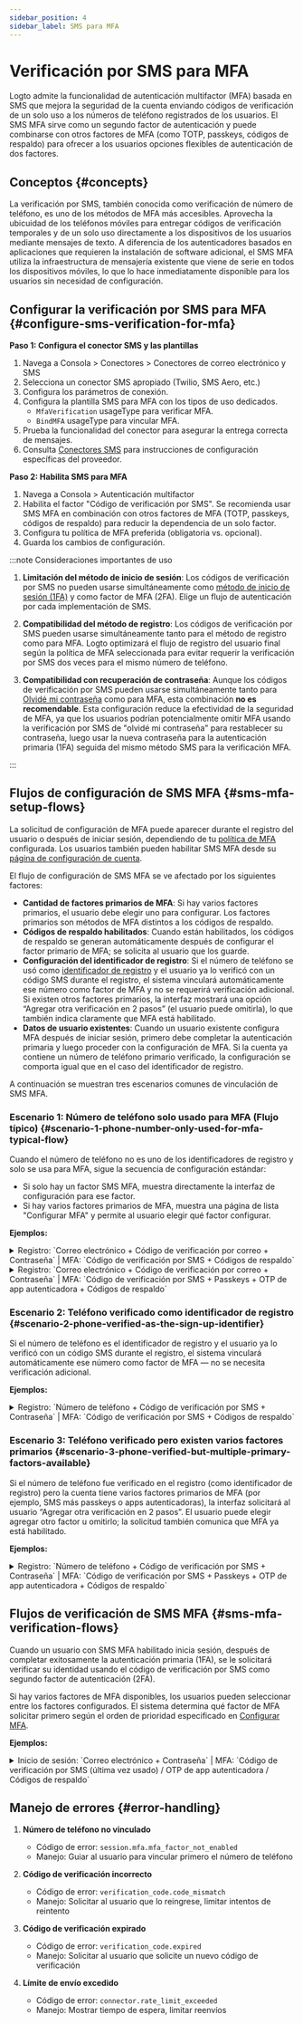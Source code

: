 ```yaml
---
sidebar_position: 4
sidebar_label: SMS para MFA
---
```


# Verificación por SMS para MFA

Logto admite la funcionalidad de autenticación multifactor (MFA) basada en SMS que mejora la seguridad de la cuenta enviando códigos de verificación de un solo uso a los números de teléfono registrados de los usuarios. El SMS MFA sirve como un segundo factor de autenticación y puede combinarse con otros factores de MFA (como TOTP, passkeys, códigos de respaldo) para ofrecer a los usuarios opciones flexibles de autenticación de dos factores.

## Conceptos \{#concepts}

La verificación por SMS, también conocida como verificación de número de teléfono, es uno de los métodos de MFA más accesibles. Aprovecha la ubicuidad de los teléfonos móviles para entregar códigos de verificación temporales y de un solo uso directamente a los dispositivos de los usuarios mediante mensajes de texto. A diferencia de los autenticadores basados en aplicaciones que requieren la instalación de software adicional, el SMS MFA utiliza la infraestructura de mensajería existente que viene de serie en todos los dispositivos móviles, lo que lo hace inmediatamente disponible para los usuarios sin necesidad de configuración.

## Configurar la verificación por SMS para MFA \{#configure-sms-verification-for-mfa}

**Paso 1: Configura el conector SMS y las plantillas**

1. Navega a <CloudLink to="/connectors/passwordless">Consola > Conectores > Conectores de correo electrónico y SMS</CloudLink>
2. Selecciona un conector SMS apropiado (Twilio, SMS Aero, etc.)
3. Configura los parámetros de conexión.
4. Configura la plantilla SMS para MFA con los tipos de uso dedicados.
   - `MfaVerification` usageType para verificar MFA.
   - `BindMFA` usageType para vincular MFA.
5. Prueba la funcionalidad del conector para asegurar la entrega correcta de mensajes.
6. Consulta [Conectores SMS](/connectors/sms-connectors) para instrucciones de configuración específicas del proveedor.

**Paso 2: Habilita SMS para MFA**

1. Navega a <CloudLink to="/mfa">Consola > Autenticación multifactor</CloudLink>
2. Habilita el factor "Código de verificación por SMS". Se recomienda usar SMS MFA en combinación con otros factores de MFA (TOTP, passkeys, códigos de respaldo) para reducir la dependencia de un solo factor.
3. Configura tu política de MFA preferida (obligatoria vs. opcional).
4. Guarda los cambios de configuración.

:::note Consideraciones importantes de uso

1. **Limitación del método de inicio de sesión**: Los códigos de verificación por SMS no pueden usarse simultáneamente como [método de inicio de sesión (1FA)](/end-user-flows/sign-up-and-sign-in/sign-in) y como factor de MFA (2FA). Elige un flujo de autenticación por cada implementación de SMS.

2. **Compatibilidad del método de registro**: Los códigos de verificación por SMS pueden usarse simultáneamente tanto para el método de registro como para MFA. Logto optimizará el flujo de registro del usuario final según la política de MFA seleccionada para evitar requerir la verificación por SMS dos veces para el mismo número de teléfono.

3. **Compatibilidad con recuperación de contraseña**: Aunque los códigos de verificación por SMS pueden usarse simultáneamente tanto para [Olvidé mi contraseña](/end-user-flows/sign-up-and-sign-in/reset-password) como para MFA, esta combinación **no es recomendable**. Esta configuración reduce la efectividad de la seguridad de MFA, ya que los usuarios podrían potencialmente omitir MFA usando la verificación por SMS de "olvidé mi contraseña" para restablecer su contraseña, luego usar la nueva contraseña para la autenticación primaria (1FA) seguida del mismo método SMS para la verificación MFA.

:::

## Flujos de configuración de SMS MFA \{#sms-mfa-setup-flows}

La solicitud de configuración de MFA puede aparecer durante el registro del usuario o después de iniciar sesión, dependiendo de tu [política de MFA](/end-user-flows/mfa/configure-mfa#global-mfa-configuration) configurada. Los usuarios también pueden habilitar SMS MFA desde su [página de configuración de cuenta](/end-user-flows/account-settings/by-account-api#manage-phone).

El flujo de configuración de SMS MFA se ve afectado por los siguientes factores:

- **Cantidad de factores primarios de MFA**: Si hay varios factores primarios, el usuario debe elegir uno para configurar. Los factores primarios son métodos de MFA distintos a los códigos de respaldo.
- **Códigos de respaldo habilitados**: Cuando están habilitados, los códigos de respaldo se generan automáticamente después de configurar el factor primario de MFA; se solicita al usuario que los guarde.
- **Configuración del identificador de registro**: Si el número de teléfono se usó como [identificador de registro](/end-user-flows/sign-up-and-sign-in/sign-up#set-up-the-sign-up-identifier) y el usuario ya lo verificó con un código SMS durante el registro, el sistema vinculará automáticamente ese número como factor de MFA y no se requerirá verificación adicional. Si existen otros factores primarios, la interfaz mostrará una opción “Agregar otra verificación en 2 pasos” (el usuario puede omitirla), lo que también indica claramente que MFA está habilitado.
- **Datos de usuario existentes**: Cuando un usuario existente configura MFA después de iniciar sesión, primero debe completar la autenticación primaria y luego proceder con la configuración de MFA. Si la cuenta ya contiene un número de teléfono primario verificado, la configuración se comporta igual que en el caso del identificador de registro.

A continuación se muestran tres escenarios comunes de vinculación de SMS MFA.

### Escenario 1: Número de teléfono solo usado para MFA (Flujo típico) \{#scenario-1-phone-number-only-used-for-mfa-typical-flow}

Cuando el número de teléfono no es uno de los identificadores de registro y solo se usa para MFA, sigue la secuencia de configuración estándar:

- Si solo hay un factor SMS MFA, muestra directamente la interfaz de configuración para ese factor.
- Si hay varios factores primarios de MFA, muestra una página de lista "Configurar MFA" y permite al usuario elegir qué factor configurar.

**Ejemplos:**

<details>
  <summary>
    Registro: `Correo electrónico + Código de verificación por correo + Contraseña` | MFA: `Código
    de verificación por SMS + Códigos de respaldo`
  </summary>
  <img src="/img/assets/sms-mfa-setup-scenario-1-1.png" alt="Flujo de configuración SMS MFA 1-1" />
</details>

<details>
  <summary>
    Registro: `Correo electrónico + Código de verificación por correo + Contraseña` | MFA: `Código
    de verificación por SMS + Passkeys + OTP de app autenticadora + Códigos de respaldo`
  </summary>
  <img src="/img/assets/sms-mfa-setup-scenario-1-2.png" alt="Flujo de configuración SMS MFA 1-2" />
</details>

### Escenario 2: Teléfono verificado como identificador de registro \{#scenario-2-phone-verified-as-the-sign-up-identifier}

Si el número de teléfono es el identificador de registro y el usuario ya lo verificó con un código SMS durante el registro, el sistema vinculará automáticamente ese número como factor de MFA — no se necesita verificación adicional.

**Ejemplos:**

<details>
  <summary>
    Registro: `Número de teléfono + Código de verificación por SMS + Contraseña` | MFA: `Código de
    verificación por SMS + Códigos de respaldo`
  </summary>
  <img src="/img/assets/sms-mfa-setup-scenario-2.png" alt="Flujo de configuración SMS MFA 2" />
</details>

### Escenario 3: Teléfono verificado pero existen varios factores primarios \{#scenario-3-phone-verified-but-multiple-primary-factors-available}

Si el número de teléfono fue verificado en el registro (como identificador de registro) pero la cuenta tiene varios factores primarios de MFA (por ejemplo, SMS más passkeys o apps autenticadoras), la interfaz solicitará al usuario “Agregar otra verificación en 2 pasos”. El usuario puede elegir agregar otro factor u omitirlo; la solicitud también comunica que MFA ya está habilitado.

**Ejemplos:**

<details>
  <summary>
    Registro: `Número de teléfono + Código de verificación por SMS + Contraseña` | MFA: `Código de
    verificación por SMS + Passkeys + OTP de app autenticadora + Códigos de respaldo`
  </summary>
  <img src="/img/assets/sms-mfa-setup-scenario-3.png" alt="Flujo de configuración SMS MFA 3" />
</details>

## Flujos de verificación de SMS MFA \{#sms-mfa-verification-flows}

Cuando un usuario con SMS MFA habilitado inicia sesión, después de completar exitosamente la autenticación primaria (1FA), se le solicitará verificar su identidad usando el código de verificación por SMS como segundo factor de autenticación (2FA).

Si hay varios factores de MFA disponibles, los usuarios pueden seleccionar entre los factores configurados. El sistema determina qué factor de MFA solicitar primero según el orden de prioridad especificado en [Configurar MFA](/end-user-flows/mfa/configure-mfa#mfa-verification-flow).

**Ejemplos:**

<details>
  <summary>
    Inicio de sesión: `Correo electrónico + Contraseña` | MFA: `Código de verificación por SMS
    (última vez usado) / OTP de app autenticadora / Códigos de respaldo`
  </summary>
  <img src="/img/assets/sms-mfa-verification-flow.png" alt="Flujo de verificación SMS MFA" />
</details>

## Manejo de errores \{#error-handling}

1. **Número de teléfono no vinculado**

   - Código de error: `session.mfa.mfa_factor_not_enabled`
   - Manejo: Guiar al usuario para vincular primero el número de teléfono

2. **Código de verificación incorrecto**

   - Código de error: `verification_code.code_mismatch`
   - Manejo: Solicitar al usuario que lo reingrese, limitar intentos de reintento

3. **Código de verificación expirado**

   - Código de error: `verification_code.expired`
   - Manejo: Solicitar al usuario que solicite un nuevo código de verificación

4. **Límite de envío excedido**
   - Código de error: `connector.rate_limit_exceeded`
   - Manejo: Mostrar tiempo de espera, limitar reenvíos
